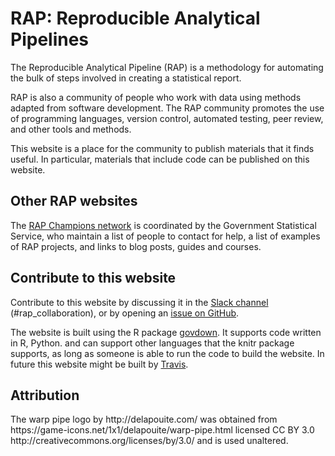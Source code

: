 # RAP: Reproducible Analytical Pipelines

The Reproducible Analytical Pipeline (RAP) is a methodology for automating the
bulk of steps involved in creating a statistical report.

RAP is also a community of people who work with data using methods adapted from
software development.  The RAP community promotes the use of programming
languages, version control, automated testing, peer review, and other tools and
methods.

This website is a place for the community to publish materials that it finds
useful.  In particular, materials that include code can be published on this
website.

## Other RAP websites

The [RAP Champions
network](https://gss.civilservice.gov.uk/about-us/champion-networks/reproducible-analytical-pipeline-rap-champions)
is coordinated by the Government Statistical Service, who maintain a list of
people to contact for help, a list of examples of RAP projects, and links to
blog posts, guides and courses.

## Contribute to this website

Contribute to this website by discussing it in the [Slack
channel](https://govdatascience.slack.com/messages/C6H22U3H9/)
(#rap_collaboration), or by opening an [issue on
GitHub](https://github.com/ukgovdatascience/rap-website/issues).

The website is built using the R package
[govdown](https://ukgovdatascience.github.io/govdown/).  It supports code
written in R, Python. and can support other languages that the knitr package
supports, as long as someone is able to run the code to build the website.  In
future this website might be built by [Travis](https://travis-ci.org/).

## Attribution

The warp pipe logo by http://delapouite.com/ was obtained from
https://game-icons.net/1x1/delapouite/warp-pipe.html licensed CC BY 3.0
http://creativecommons.org/licenses/by/3.0/ and is used unaltered.
